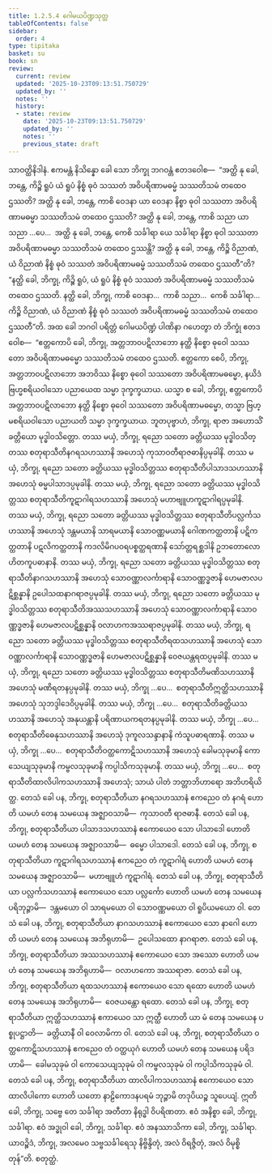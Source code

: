 ```yaml
---
title: 1.2.5.4 ဂေါမယပိဏ္ဍသုတ္တ
tableOfContents: false
sidebar:
  order: 4
type: tipitaka
basket: su
book: sn
review:
  current: review
  updated: '2025-10-23T09:13:51.750729'
  updated_by: ''
  notes: ''
  history:
  - state: review
    date: '2025-10-23T09:13:51.750729'
    updated_by: ''
    notes: ''
    previous_state: draft
---
```



<ReviewStatus review={frontmatter.review} showDetails={true} />

<HypothesisAnnotation frontmatter={frontmatter} />

<DynamicBreadcrumb />

<Division number="96" book="sn" e="ch" v="18" p="295">

<Paragraph number="606" book="sn">
သာဝတ္ထိနိဒါနံ. ဧကမန္တံ နိသိန္နော ခေါ သော ဘိက္ခု ဘဂဝန္တံ ဧတဒဝေါစ—  “အတ္ထိ နု ခေါ, ဘန္တေ, ကိဉ္စိ ရူပံ ယံ ရူပံ နိစ္စံ ဓုဝံ သဿတံ အဝိပရိဏာမဓမ္မံ သဿတိသမံ တထေဝ ဌဿတိ? အတ္ထိ နု ခေါ, ဘန္တေ, ကာစိ ဝေဒနာ ယာ ဝေဒနာ နိစ္စာ ဓုဝါ သဿတာ အဝိပရိဏာမဓမ္မာ သဿတိသမံ တထေဝ ဌဿတိ? အတ္ထိ နု ခေါ, ဘန္တေ, ကာစိ သညာ ယာ သညာ …ပေ…  အတ္ထိ နု ခေါ, ဘန္တေ, ကေစိ သင်္ခါရာ ယေ သင်္ခါရာ နိစ္စာ ဓုဝါ သဿတာ အဝိပရိဏာမဓမ္မာ သဿတိသမံ တထေဝ ဌဿန္တိ? အတ္ထိ နု ခေါ, ဘန္တေ, ကိဉ္စိ ဝိညာဏံ, ယံ ဝိညာဏံ နိစ္စံ ဓုဝံ သဿတံ အဝိပရိဏာမဓမ္မံ သဿတိသမံ တထေဝ ဌဿတီ”တိ? “နတ္ထိ ခေါ, ဘိက္ခု, ကိဉ္စိ ရူပံ, ယံ ရူပံ နိစ္စံ ဓုဝံ သဿတံ အဝိပရိဏာမဓမ္မံ သဿတိသမံ တထေဝ ဌဿတိ. နတ္ထိ ခေါ, ဘိက္ခု, ကာစိ ဝေဒနာ…  ကာစိ သညာ…  ကေစိ သင်္ခါရာ…  ကိဉ္စိ ဝိညာဏံ, ယံ ဝိညာဏံ နိစ္စံ ဓုဝံ သဿတံ အဝိပရိဏာမဓမ္မံ သဿတိသမံ တထေဝ ဌဿတီ”တိ.
</Paragraph>

<Paragraph number="607" book="sn">
အထ ခေါ ဘဂဝါ ပရိတ္တံ ဂေါမယပိဏ္ဍံ ပါဏိနာ ဂဟေတွာ တံ ဘိက္ခုံ ဧတဒဝေါစ—  “ဧတ္တကောပိ ခေါ, ဘိက္ခု, အတ္တဘာဝပဋိလာဘော နတ္ထိ နိစ္စော ဓုဝေါ သဿတော အဝိပရိဏာမဓမ္မော သဿတိသမံ တထေဝ ဌဿတိ. ဧတ္တကော စေပိ, ဘိက္ခု, အတ္တဘာဝပဋိလာဘော အဘဝိဿ နိစ္စော ဓုဝေါ သဿတော အဝိပရိဏာမဓမ္မော, နယိဒံ ဗြဟ္မစရိယဝါသော ပညာယေထ သမ္မာ ဒုက္ခက္ခယာယ. ယသ္မာ စ ခေါ, ဘိက္ခု, ဧတ္တကောပိ အတ္တဘာဝပဋိလာဘော နတ္ထိ နိစ္စော ဓုဝေါ သဿတော အဝိပရိဏာမဓမ္မော, တသ္မာ ဗြဟ္မစရိယဝါသော ပညာယတိ သမ္မာ ဒုက္ခက္ခယာယ.
</Paragraph>

<Paragraph number="608" book="sn">
ဘူတပုဗ္ဗာဟံ, ဘိက္ခု, ရာဇာ အဟောသိံ ခတ္တိယော မုဒ္ဓါဝသိတ္တော. တဿ မယှံ, ဘိက္ခု, ရညော သတော ခတ္တိယဿ မုဒ္ဓါဝသိတ္တဿ စတုရာသီတိနဂရသဟဿာနိ အဟေသုံ ကုသာဝတီရာဇဓာနိပ္ပမုခါနိ. တဿ မယှံ, ဘိက္ခု, ရညော သတော ခတ္တိယဿ မုဒ္ဓါဝသိတ္တဿ စတုရာသီတိပါသာဒသဟဿာနိ အဟေသုံ ဓမ္မပါသာဒပ္ပမုခါနိ. တဿ မယှံ, ဘိက္ခု, ရညော သတော ခတ္တိယဿ မုဒ္ဓါဝသိတ္တဿ စတုရာသီတိကူဋာဂါရသဟဿာနိ အဟေသုံ မဟာဗျူဟကူဋာဂါရပ္ပမုခါနိ. တဿ မယှံ, ဘိက္ခု, ရညော သတော ခတ္တိယဿ မုဒ္ဓါဝသိတ္တဿ စတုရာသီတိပလ္လင်္ကသဟဿာနိ အဟေသုံ ဒန္တမယာနိ သာရမယာနိ သောဝဏ္ဏမယာနိ ဂေါဏကတ္ထတာနိ ပဋိကတ္ထတာနိ ပဋလိကတ္ထတာနိ ကဒလိမိဂပဝရပစ္စတ္ထရဏာနိ သော်တ္တရစ္ဆဒါနိ ဥဘတောလောဟိတကူပဓာနာနိ. တဿ မယှံ, ဘိက္ခု, ရညော သတော ခတ္တိယဿ မုဒ္ဓါဝသိတ္တဿ စတုရာသီတိနာဂသဟဿာနိ အဟေသုံ သောဝဏ္ဏာလင်္ကာရာနိ သောဝဏ္ဏဒ္ဓဇာနိ ဟေမဇာလပဋိစ္ဆန္နာနိ ဥပေါသထနာဂရာဇပ္ပမုခါနိ. တဿ မယှံ, ဘိက္ခု, ရညော သတော ခတ္တိယဿ မုဒ္ဓါဝသိတ္တဿ စတုရာသီတိအဿသဟဿာနိ အဟေသုံ သောဝဏ္ဏာလင်္ကာရာနိ သောဝဏ္ဏဒ္ဓဇာနိ ဟေမဇာလပဋိစ္ဆန္နာနိ ဝလာဟကအဿရာဇပ္ပမုခါနိ. တဿ မယှံ, ဘိက္ခု, ရညော သတော ခတ္တိယဿ မုဒ္ဓါဝသိတ္တဿ စတုရာသီတိရထသဟဿာနိ အဟေသုံ သောဝဏ္ဏာလင်္ကာရာနိ သောဝဏ္ဏဒ္ဓဇာနိ ဟေမဇာလပဋိစ္ဆန္နာနိ ဝေဇယန္တရထပ္ပမုခါနိ. တဿ မယှံ, ဘိက္ခု, ရညော သတော ခတ္တိယဿ မုဒ္ဓါဝသိတ္တဿ စတုရာသီတိမဏိသဟဿာနိ အဟေသုံ မဏိရတနပ္ပမုခါနိ. တဿ မယှံ, ဘိက္ခု …ပေ…  စတုရာသီတိဣတ္ထိသဟဿာနိ အဟေသုံ သုဘဒ္ဒါဒေဝိပ္ပမုခါနိ. တဿ မယှံ, ဘိက္ခု …ပေ…  စတုရာသီတိခတ္တိယသဟဿာနိ အဟေသုံ အနုယန္တာနိ ပရိဏာယကရတနပ္ပမုခါနိ. တဿ မယှံ, ဘိက္ခု …ပေ…  စတုရာသီတိဓေနုသဟဿာနိ အဟေသုံ ဒုကူလသန္ဒာနာနိ ကံသူပဓာရဏာနိ. တဿ မယှံ, ဘိက္ခု …ပေ…  စတုရာသီတိဝတ္ထကောဋိသဟဿာနိ အဟေသုံ ခေါမသုခုမာနိ ကောသေယျသုခုမာနိ ကမ္ဗလသုခုမာနိ ကပ္ပါသိကသုခုမာနိ. တဿ မယှံ, ဘိက္ခု …ပေ…  စတုရာသီတိထာလိပါကသဟဿာနိ အဟေသုံ; သာယံ ပါတံ ဘတ္တာဘိဟာရော အဘိဟရိယိတ္ထ.
</Paragraph>

<Paragraph number="609" book="sn">
တေသံ ခေါ ပန, ဘိက္ခု, စတုရာသီတိယာ နဂရသဟဿာနံ ဧကညေဝ တံ နဂရံ ဟောတိ ယမဟံ တေန သမယေန အဇ္ဈာဝသာမိ—  ကုသာဝတီ ရာဇဓာနီ. တေသံ ခေါ ပန, ဘိက္ခု, စတုရာသီတိယာ ပါသာဒသဟဿာနံ ဧကောယေဝ သော ပါသာဒေါ ဟောတိ ယမဟံ တေန သမယေန အဇ္ဈာဝသာမိ—  ဓမ္မော ပါသာဒေါ. တေသံ ခေါ ပန, ဘိက္ခု, စတုရာသီတိယာ ကူဋာဂါရသဟဿာနံ ဧကညေဝ တံ ကူဋာဂါရံ ဟောတိ ယမဟံ တေန သမယေန အဇ္ဈာဝသာမိ—  မဟာဗျူဟံ ကူဋာဂါရံ. တေသံ ခေါ ပန, ဘိက္ခု, စတုရာသီတိယာ ပလ္လင်္ကသဟဿာနံ ဧကောယေဝ သော ပလ္လင်္ကော ဟောတိ ယမဟံ တေန သမယေန ပရိဘုဉ္ဇာမိ—  ဒန္တမယော ဝါ သာရမယော ဝါ သောဝဏ္ဏမယော ဝါ ရူပိယမယော ဝါ. တေသံ ခေါ ပန, ဘိက္ခု, စတုရာသီတိယာ နာဂသဟဿာနံ ဧကောယေဝ သော နာဂေါ ဟောတိ ယမဟံ တေန သမယေန အဘိရုဟာမိ—  ဥပေါသထော နာဂရာဇာ. တေသံ ခေါ ပန, ဘိက္ခု, စတုရာသီတိယာ အဿသဟဿာနံ ဧကောယေဝ သော အဿော ဟောတိ ယမဟံ တေန သမယေန အဘိရုဟာမိ—  ဝလာဟကော အဿရာဇာ. တေသံ ခေါ ပန, ဘိက္ခု, စတုရာသီတိယာ ရထသဟဿာနံ ဧကောယေဝ သော ရထော ဟောတိ ယမဟံ တေန သမယေန အဘိရုဟာမိ—  ဝေဇယန္တော ရထော. တေသံ ခေါ ပန, ဘိက္ခု, စတုရာသီတိယာ ဣတ္ထိသဟဿာနံ ဧကာယေဝ သာ ဣတ္ထီ ဟောတိ ယာ မံ တေန သမယေန ပစ္စုပဋ္ဌာတိ—  ခတ္တိယာနီ ဝါ ဝေလာမိကာ ဝါ. တေသံ ခေါ ပန, ဘိက္ခု, စတုရာသီတိယာ ဝတ္ထကောဋိသဟဿာနံ ဧကညေဝ တံ ဝတ္ထယုဂံ ဟောတိ ယမဟံ တေန သမယေန ပရိဒဟာမိ—  ခေါမသုခုမံ ဝါ ကောသေယျသုခုမံ ဝါ ကမ္ဗလသုခုမံ ဝါ ကပ္ပါသိကသုခုမံ ဝါ. တေသံ ခေါ ပန, ဘိက္ခု, စတုရာသီတိယာ ထာလိပါကသဟဿာနံ ဧကောယေဝ သော ထာလိပါကော ဟောတိ ယတော နာဠိကောဒနပရမံ ဘုဉ္ဇာမိ တဒုပိယဉ္စ သူပေယျံ. ဣတိ ခေါ, ဘိက္ခု, သဗ္ဗေ တေ သင်္ခါရာ အတီတာ နိရုဒ္ဓါ ဝိပရိဏတာ. ဧဝံ အနိစ္စာ ခေါ, ဘိက္ခု, သင်္ခါရာ. ဧဝံ အဒ္ဓုဝါ ခေါ, ဘိက္ခု, သင်္ခါရာ. ဧဝံ အနဿာသိကာ ခေါ, ဘိက္ခု, သင်္ခါရာ. ယာဝဉ္စိဒံ, ဘိက္ခု, အလမေဝ သဗ္ဗသင်္ခါရေသု နိဗ္ဗိန္ဒိတုံ, အလံ ဝိရဇ္ဇိတုံ, အလံ ဝိမုစ္စိတုန်”တိ.

</Paragraph>
</Division>

<Paragraph number="610" type="center" book="sn">
စတုတ္ထံ.
</Paragraph>